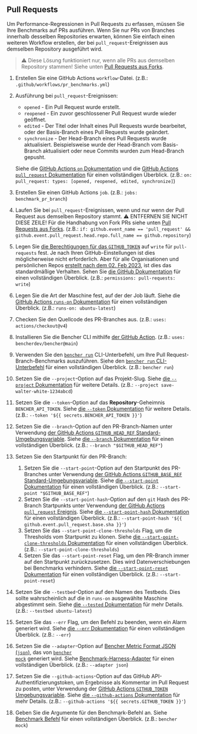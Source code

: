 
## Pull Requests

Um Performance-Regressionen in Pull Requests zu erfassen, müssen Sie Ihre Benchmarks auf PRs ausführen. Wenn Sie nur PRs von Branches innerhalb desselben Repositories erwarten, können Sie einfach einen weiteren Workflow erstellen, der bei `pull_request`-Ereignissen aus demselben Repository ausgeführt wird.

> ⚠️ Diese Lösung funktioniert nur, wenn alle PRs aus demselben Repository stammen!
> Siehe unten [Pull Requests aus Forks][pull requests from forks].

<PullRequestsCode />

1. Erstellen Sie eine GitHub Actions `workflow`-Datei.
   (z.B.: `.github/workflows/pr_benchmarks.yml`)
2. Ausführung bei `pull_request`-Ereignissen:
   - `opened` - Ein Pull Request wurde erstellt.
   - `reopened` - Ein zuvor geschlossener Pull Request wurde wieder geöffnet.
   - `edited` - Der Titel oder Inhalt eines Pull Requests wurde bearbeitet, oder der Basis-Branch eines Pull Requests wurde geändert.
   - `synchronize` - Der Head-Branch eines Pull Requests wurde aktualisiert. Beispielsweise wurde der Head-Branch vom Basis-Branch aktualisiert oder neue Commits wurden zum Head-Branch gepusht.

   Siehe die [GitHub Actions `on` Dokumentation][github actions on]
   und die [GitHub Actions `pull_request` Dokumentation][github action pull_request] für einen vollständigen Überblick.
   (z.B.: `on: pull_request: types: [opened, reopened, edited, synchronize]`)
3. Erstellen Sie einen GitHub Actions `job`.
   (z.B.: `jobs: benchmark_pr_branch`)
4. Laufen Sie bei `pull_request`-Ereignissen, wenn und nur wenn der Pull Request aus demselben Repository stammt.
   ⚠️ ENTFERNEN SIE NICHT DIESE ZEILE!
   Für die Handhabung von Fork PRs siehe unten [Pull Requests aus Forks][pull requests from forks].
   (z.B.: `if: github.event_name == 'pull_request' && github.event.pull_request.head.repo.full_name == github.repository`)
5. Legen Sie [die Berechtigungen für das `GITHUB_TOKEN`][github token permissions] auf `write` für `pull-requests` fest.
   Je nach Ihren GitHub-Einstellungen ist dies möglicherweise nicht erforderlich. Aber für alle Organisationen und persönlichen Repos [erstellt nach dem 02. Feb 2023][github token read only], ist dies das standardmäßige Verhalten. Sehen Sie [die GitHub Dokumentation][github token permissions security] für einen vollständigen Überblick.
   (z.B.: `permissions: pull-requests: write`)
6. Legen Sie die Art der Maschine fest, auf der der Job läuft.
   Siehe die [GitHub Actions `runs-on` Dokumentation][github actions runs-on] für einen vollständigen Überblick.
   (z.B.: `runs-on: ubuntu-latest`)
7. Checken Sie den Quellcode des PR-Branches aus.
   (z.B.: `uses: actions/checkout@v4`)
8. Installieren Sie die Bencher CLI mithilfe [der GitHub Action][bencher cli github action].
   (z.B.: `uses: bencherdev/bencher@main`)
9. Verwenden Sie den <code><a href="/de/docs/explanation/bencher-run/">bencher run</a></code> CLI-Unterbefehl, um Ihre Pull Request-Branch-Benchmarks auszuführen.
   Siehe den [`bencher run` CLI-Unterbefehl][bencher run] für einen vollständigen Überblick.
   (z.B.: `bencher run`)
10. Setzen Sie die `--project`-Option auf das Projekt-Slug.
    Siehe [die `--project` Dokumentation][project option] für weitere Details.
    (z.B.: `--project save-walter-white-1234abcd`)
11. Setzen Sie die `--token`-Option auf das **Repository**-Geheimnis `BENCHER_API_TOKEN`.
    Siehe [die `--token` Dokumentation][token option] für weitere Details.
    (z.B.: `--token '${{ secrets.BENCHER_API_TOKEN }}'`)
12. Setzen Sie die `--branch`-Option auf den PR-Branch-Namen unter Verwendung [der GitHub Actions `GITHUB_HEAD_REF` Standard-Umgebungsvariable][github default environment variables].
    Siehe [die `--branch` Dokumentation][branch option] für einen vollständigen Überblick.
    (z.B.: `--branch "$GITHUB_HEAD_REF"`)
13. Setzen Sie den Startpunkt für den PR-Branch:
    1. Setzen Sie die `--start-point`-Option auf den Startpunkt des PR-Branches unter Verwendung [der GitHub Actions `GITHUB_BASE_REF` Standard-Umgebungsvariable][github default environment variables].
    Siehe [die `--start-point` Dokumentation][start point] für einen vollständigen Überblick.
    (z.B.: `--start-point "$GITHUB_BASE_REF"`)
    2. Setzen Sie die `--start-point-hash`-Option auf den `git` Hash des PR-Branch Startpunkts unter Verwendung [der GitHub Actions `pull_request` Ereignis][github action pull_request].
    Siehe [die `--start-point-hash` Dokumentation][start point hash] für einen vollständigen Überblick.
    (z.B.: `--start-point-hash '${{ github.event.pull_request.base.sha }}'`)
    3. Setzen Sie das `--start-point-clone-thresholds` Flag, um die Thresholds vom Startpunkt zu klonen.
    Siehe [die `--start-point-clone-thresholds` Dokumentation][start point clone thresholds] für einen vollständigen Überblick.
    (z.B.: `--start-point-clone-thresholds`)
    4. Setzen Sie das `--start-point-reset` Flag, um den PR-Branch immer auf den Startpunkt zurückzusetzen. Dies wird Datenverschiebungen bei Benchmarks verhindern.
    Siehe [die `--start-point-reset` Dokumentation][start point reset] für einen vollständigen Überblick.
    (z.B.: `--start-point-reset`)
14. Setzen Sie die `--testbed`-Option auf den Namen des Testbeds. Dies sollte wahrscheinlich auf die in `runs-on` ausgewählte Maschine abgestimmt sein.
    Siehe [die `--tested` Dokumentation][testbed option] für mehr Details.
    (z.B.: `--testbed ubuntu-latest`)
15. Setzen Sie das `--err` Flag, um den Befehl zu beenden, wenn ein Alarm generiert wird.
   Siehe [die `--err` Dokumentation][alert err] für einen vollständigen Überblick.
   (z.B.: `--err`)
16. Setzen Sie die `--adapter`-Option auf [Bencher Metric Format JSON (`json`)][bmf], das von <code><a href="/de/docs/reference/bencher-metric-format/#bencher-mock">bencher mock</a></code> generiert wird.
   Siehe [Benchmark-Harness-Adapter][adapter json] für einen vollständigen Überblick.
   (z.B.: `--adapter json`)
17. Setzen Sie die `--github-actions`-Option auf das GitHub API-Authentifizierungstoken, um Ergebnisse als Kommentar im Pull Request zu posten, unter Verwendung der [GitHub Actions `GITHUB_TOKEN` Umgebungsvariable][github token].
    Siehe [die `--github-actions` Dokumentation][github actions option] für mehr Details.
    (z.B.: `--github-actions '${{ secrets.GITHUB_TOKEN }}'`)
18. Geben Sie die Argumente für den Benchmark-Befehl an.
    Siehe [Benchmark Befehl][command argument] für einen vollständigen Überblick.
    (z.B.: `bencher mock`)

<PullRequestsClosed />

[github actions on]: https://docs.github.com/de/actions/using-workflows/workflow-syntax-for-github-actions#on
[github action pull_request]: https://docs.github.com/de/webhooks/webhook-events-and-payloads#pull_request
[github token permissions]: https://docs.github.com/de/actions/using-jobs/assigning-permissions-to-jobs#setting-the-github_token-permissions-for-a-specific-job
[github token read only]: https://github.blog/changelog/2023-02-02-github-actions-updating-the-default-github_token-permissions-to-read-only/
[github token permissions security]: https://docs.github.com/de/actions/security-guides/automatic-token-authentication#modifying-the-permissions-for-the-github_token
[github actions runs-on]: https://docs.github.com/de/actions/using-workflows/workflow-syntax-for-github-actions#jobsjob_idruns-on
[bencher cli github action]: https://github.com/marketplace/actions/bencher-cli
[github default environment variables]: https://docs.github.com/de/actions/writing-workflows/choosing-what-your-workflow-does/store-information-in-variables
[github token]: https://docs.github.com/de/actions/security-guides/automatic-token-authentication

[bencher run]: /de/docs/explanation/bencher-run/
[project option]: /de/docs/explanation/bencher-run/#--project-project
[token option]: /de/docs/explanation/bencher-run/#--token-token
[branch option]: /de/docs/explanation/branch-selection/#--branch-branch
[start point]: /de/docs/explanation/branch-selection/#--start-point-branch
[start point hash]: /de/docs/explanation/branch-selection/#--start-point-hash-hash
[start point clone thresholds]: /de/docs/explanation/branch-selection/#--start-point-clone-thresholds
[start point reset]: /de/docs/explanation/branch-selection/#--start-point-reset
[testbed option]: /de/docs/explanation/bencher-run/#--testbed-testbed
[alert err]: /de/docs/explanation/thresholds/#--err
[bmf]: /de/docs/reference/bencher-metric-format/
[adapter json]: /de/docs/explanation/adapters/#-json
[github actions option]: /de/docs/explanation/bencher-run/#--github-actions-github_token
[command argument]: /de/docs/explanation/bencher-run/#benchmark-command

[pull requests from forks]: #pull-requests-from-forks
